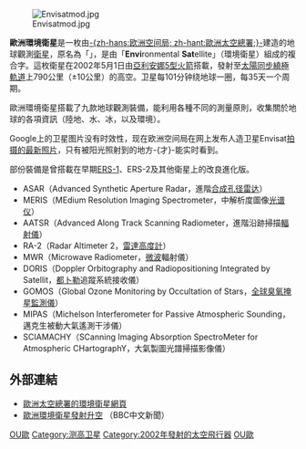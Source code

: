 [[File:Envisatmod.jpg|thumb]]

'''歐洲環境衛星'''是一枚由[[欧洲空间局|-{zh-hans:欧洲空间局; zh-hant:歐洲太空總署;}-]]建造的地球觀測[[衛星|衛星]]，原名為「'''{{lang|en|Envisat}}'''」，是由「'''Envi'''ronmental '''Sat'''ellite」（環境衛星）組成的複合字。這枚衛星在2002年5月1日由[[亞利安娜5型|亞利安娜5型]][[火箭|火箭]]搭載，發射至[[太阳同步轨道|太陽同步]][[繞極軌道|繞極軌道]]上790公里（±10公里）的高空。卫星每101分钟绕地球一圈，每35天一个周期。

歐洲環境衛星搭載了九款地球觀測裝備，能利用各種不同的測量原則，收集關於地球的各項資訊（陸地、水、冰，以及環境）。

Google上的卫星图片没有时效性，现在欧洲空间局在网上发布人造卫星Envisat[https://web.archive.org/web/20080618213519/http://miravi.eo.esa.int/en/ 拍摄的最新照片]，只有被阳光照射到的地方-{才}-能实时看到。

部份裝備是曾搭載在早期[[ERS-1|ERS-1]]、ERS-2及其他衛星上的改良進化版。

*ASAR（Advanced Synthetic Aperture Radar，進階[[合成孔径雷达|合成孔径雷达]]）
*MERIS（MEdium Resolution Imaging Spectrometer，中解析度圖像[[光谱仪|光谱仪]]）
*AATSR（Advanced Along Track Scanning Radiometer，進階沿跡掃描[[輻射儀|輻射儀]]）
*RA-2（Radar Altimeter 2，[[雷達|雷達]][[高度計|高度計]]）
*MWR（Microwave Radiometer，[[微波|微波]]輻射儀）
*DORIS（Doppler Orbitography and Radiopositioning Integrated by Satellit，[[都卜勒效應|都卜勒]]追蹤系統接收儀）
*GOMOS（Global Ozone Monitoring by Occultation of Stars，[[全球臭氧掩星監測儀|全球臭氧掩星監測儀]]）
*MIPAS（Michelson Interferometer for Passive Atmospheric Sounding，邁克生被動大氣遙測干涉儀）
*SCIAMACHY（SCanning Imaging Absorption SpectroMeter for Atmospheric CHartographY，大氣製圖光譜掃描影像儀）

{{太空氣象觀測}}

==外部連結==
*[http://envisat.esa.int/ 歐洲太空總署的環境衛星網頁] {{Wayback|url=http://envisat.esa.int/ |date=20001206212300 }}{{En icon}}
*[http://news.bbc.co.uk/chinese/trad/hi/newsid_1840000/newsid_1848000/1848019.stm 歐洲環境衛星發射升空] {{Wayback|url=http://news.bbc.co.uk/chinese/trad/hi/newsid_1840000/newsid_1848000/1848019.stm |date=20160307052257 }}（BBC中文新聞）

[[Category:地球觀測衛星|OU歐]]
[[Category:测高卫星|Category:测高卫星]]
[[Category:2002年發射的太空飛行器|Category:2002年發射的太空飛行器]]
[[Category:歐洲太空總署|OU歐]]